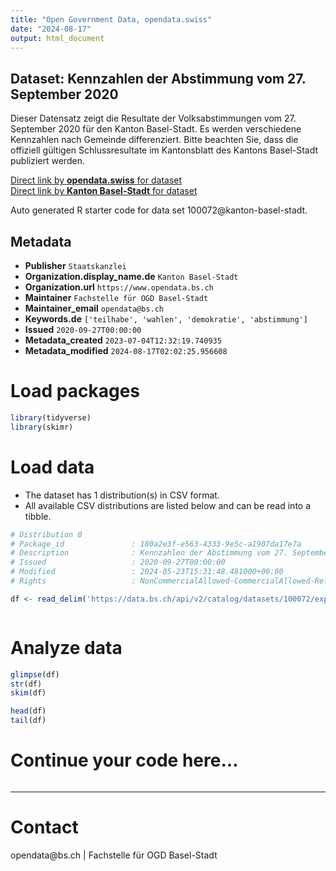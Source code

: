 ```yaml
---
title: "Open Government Data, opendata.swiss"
date: "2024-08-17"
output: html_document
---
```


## Dataset: Kennzahlen der Abstimmung vom 27. September 2020

Dieser Datensatz zeigt die Resultate der Volksabstimmungen vom 27. September 2020 für den Kanton Basel-Stadt. Es werden verschiedene Kennzahlen nach Gemeinde differenziert. Bitte beachten Sie, dass die offiziell gültigen Schlussresultate im Kantonsblatt des Kantons Basel-Stadt publiziert werden.

[Direct link by **opendata.swiss** for dataset](https://opendata.swiss/de/dataset/kennzahlen-der-abstimmung-vom-27-september-2020)<br>
[Direct link by **Kanton Basel-Stadt** for dataset](https://data.bs.ch/explore/dataset/100072/)

Auto generated R starter code for data set 100072@kanton-basel-stadt.

## Metadata

- **Publisher** `Staatskanzlei`
- **Organization.display_name.de** `Kanton Basel-Stadt`
- **Organization.url** `https://www.opendata.bs.ch`
- **Maintainer** `Fachstelle für OGD Basel-Stadt`
- **Maintainer_email** `opendata@bs.ch`
- **Keywords.de** `['teilhabe', 'wahlen', 'demokratie', 'abstimmung']`
- **Issued** `2020-09-27T00:00:00`
- **Metadata_created** `2023-07-04T12:32:19.740935`
- **Metadata_modified** `2024-08-17T02:02:25.956608`


# Load packages

```r

library(tidyverse)
library(skimr)

```

# Load data

-   The dataset has 1 distribution(s) in CSV format.
-   All available CSV distributions are listed below and can be read into a tibble.

```r

# Distribution 0
# Package_id               : 180a2e3f-e563-4333-9e5c-a1907da17e7a
# Description              : Kennzahlen der Abstimmung vom 27. September 2020 (csv)
# Issued                   : 2020-09-27T00:00:00
# Modified                 : 2024-05-23T15:31:48.481000+00:00
# Rights                   : NonCommercialAllowed-CommercialAllowed-ReferenceRequired

df <- read_delim('https://data.bs.ch/api/v2/catalog/datasets/100072/exports/csv?use_labels=true')



```

# Analyze data

```r

glimpse(df)
str(df)
skim(df)

head(df)
tail(df)

```

# Continue your code here...

```r

```

------------------------------------------------------------------------

# Contact

opendata@bs.ch | Fachstelle für OGD Basel-Stadt
